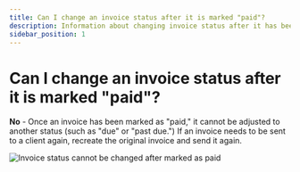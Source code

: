 ```yaml
---
title: Can I change an invoice status after it is marked "paid"?
description: Information about changing invoice status after it has been marked as paid.
sidebar_position: 1
---
```


# Can I change an invoice status after it is marked "paid"?

**No** - Once an invoice has been marked as "paid," it cannot be adjusted to another status (such as "due" or "past due.") If an invoice needs to be sent to a client again, recreate the original invoice and send it again.

![Invoice status cannot be changed after marked as paid](./img/commerce/invoices/invoice-status-paid.jpg)